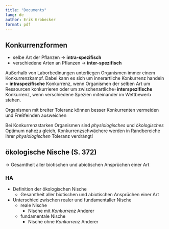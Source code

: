 ```yaml
---
title: "Documents"
lang: de
author: Erik Grobecker
format: pdf
---
```


## Konkurrenzformen

- selbe Art der Pflanzen → **intra-spezifisch**
- verschiedene Arten an Pflanzen → **inter-spezifisch**

Außerhalb von Laborbedinungen unterliegen Organismen immer einem Konkurrenzkampf. Dabei kann es sich um innerartliche Konkurrenz handeln = **intraspezifische** Konkurrenz, wenn Organismen der selben Art um Ressourcen konkurrieren oder um zwischenartliche=**interspezifische** Konkurrenz, wenn verschiedene Spezien miteinander im Wettbewerb stehen.

Organismen mit breiter Toleranz können besser Konkurrenten vermeiden und Freßfeinden ausweichen

Bei Konkurrenzstarken Organismen sind *physiologisches* und *ökologisches* Optimum nahezu gleich, Konkurrenzschwächere werden in Randbereiche ihrer *physiologischen* Toleranz verdrängt!

## ökologische Nische (S. 372) {#nische}

→ Gesamtheit aller biotischen und abiotischen Ansprüchen einer Art

### HA

- Definition der ökologischen Nische
  - Gesamtheit aller biotischen und abiotischen Ansprüchen einer Art
- Unterschied zwischen realer und fundamentaller Nische
  - reale Nische
    - Nische mit *Konkurrenz* Anderer
  - fundamentale Nische
    - Nische ohne *Konkurrenz* Anderer